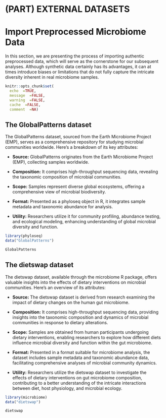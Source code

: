 # (PART) EXTERNAL DATASETS {-}

# Import Preprocessed Microbiome Data

In this section, we are presenting the process of importing authentic preprocessed data, which will serve as the cornerstone for our subsequent analyses. Although synthetic data certainly has its advantages, it can at times introduce biases or limitations that do not fully capture the intricate diversity inherent in real microbiome samples.

```r
knitr::opts_chunk$set(
  echo  =TRUE,
  message  =FALSE,
  warning  =FALSE,
  cache  =FALSE,
  comment  =NA)
```


## The GlobalPatterns dataset
The GlobalPatterns dataset, sourced from the Earth Microbiome Project (EMP), serves as a comprehensive repository for studying microbial communities worldwide. Here's a breakdown of its key attributes:

- **Source:** GlobalPatterns originates from the Earth Microbiome Project (EMP), collecting samples worldwide.

- **Composition:** It comprises high-throughput sequencing data, revealing the taxonomic composition of microbial communities.

- **Scope:** Samples represent diverse global ecosystems, offering a comprehensive view of microbial biodiversity.

- **Format:** Presented as a phyloseq object in R, it integrates sample metadata and taxonomic abundance for analysis.

- **Utility:** Researchers utilize it for community profiling, abundance testing, and ecological modeling, enhancing understanding of global microbial diversity and function.

```r
library(phyloseq)
data("GlobalPatterns")

GlobalPatterns

```

## The dietswap dataset
The dietswap dataset, available through the microbiome R package, offers valuable insights into the effects of dietary interventions on microbial communities. Here's an overview of its attributes:

- **Source:** The dietswap dataset is derived from research examining the impact of dietary changes on the human gut microbiome.

- **Composition:** It comprises high-throughput sequencing data, providing insights into the taxonomic composition and dynamics of microbial communities in response to dietary alterations.

- **Scope:** Samples are obtained from human participants undergoing dietary interventions, enabling researchers to explore how different diets influence microbial diversity and function within the gut microbiome.

- **Format:** Presented in a format suitable for microbiome analysis, the dataset includes sample metadata and taxonomic abundance data, facilitating comprehensive analyses of microbial community dynamics.

- **Utility:** Researchers utilize the dietswap dataset to investigate the effects of dietary interventions on gut microbiome composition, contributing to a better understanding of the intricate interactions between diet, host physiology, and microbial ecology.

```r
library(microbiome)
data("dietswap")

dietswap

```
